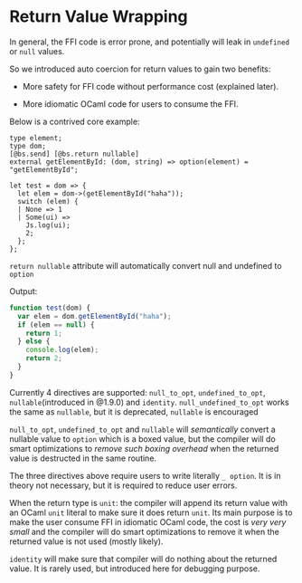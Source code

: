 # Return Value Wrapping

In general, the FFI code is error prone, and potentially will leak in
`undefined` or `null` values.

So we introduced auto coercion for return values to gain two benefits:

- More safety for FFI code without performance cost (explained later).

- More idiomatic OCaml code for users to consume the FFI.

Below is a contrived core example:

```reason
type element;
type dom;
[@bs.send] [@bs.return nullable]
external getElementById: (dom, string) => option(element) = "getElementById";

let test = dom => {
  let elem = dom->(getElementById("haha"));
  switch (elem) {
  | None => 1
  | Some(ui) =>
    Js.log(ui);
    2;
  };
};
```

`return nullable` attribute will automatically convert null and undefined to `option`

Output:
```js
function test(dom) {
  var elem = dom.getElementById("haha");
  if (elem == null) {
    return 1;
  } else {
    console.log(elem);
    return 2;
  }
}
```


Currently 4 directives are supported: `null_to_opt`, `undefined_to_opt`,
`nullable`(introduced in @1.9.0) and `identity`.
`null_undefined_to_opt` works the same as `nullable`,
but it is deprecated, `nullable` is encouraged


`null_to_opt`, `undefined_to_opt` and `nullable` will *semantically*
convert a nullable value to `option` which is a boxed value, but the compiler will
do smart optimizations to *remove such boxing overhead* when the returned value is destructed
in the same routine.

The three directives above require users to write literally `_ option`. It is
in theory not necessary, but it is required to reduce user errors.

When the return type is `unit`: the compiler will append its return value
with an OCaml `unit` literal to make sure it does return `unit`. Its main purpose
is to make the user consume FFI in idiomatic OCaml code, the cost is *very very small* and
the compiler will do smart optimizations to remove it when the returned value is not used (mostly likely).


`identity` will make sure that compiler will do nothing about the returned value. It
is rarely used, but introduced here for debugging purpose.

